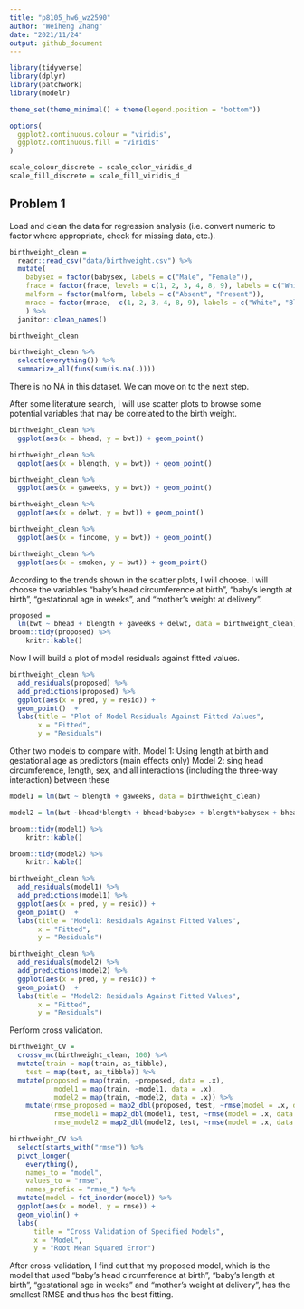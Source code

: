 ```yaml
---
title: "p8105_hw6_wz2590"
author: "Weiheng Zhang"
date: "2021/11/24"
output: github_document
---
```


```r
library(tidyverse)
library(dplyr)
library(patchwork)
library(modelr)

theme_set(theme_minimal() + theme(legend.position = "bottom"))

options(
  ggplot2.continuous.colour = "viridis",
  ggplot2.continuous.fill = "viridis"
)

scale_colour_discrete = scale_color_viridis_d
scale_fill_discrete = scale_fill_viridis_d
```


## Problem 1
Load and clean the data for regression analysis (i.e. convert numeric to factor where appropriate, check for missing data, etc.).
```r
birthweight_clean = 
  readr::read_csv("data/birthweight.csv") %>%
  mutate(
    babysex = factor(babysex, labels = c("Male", "Female")),
    frace = factor(frace, levels = c(1, 2, 3, 4, 8, 9), labels = c("White", "Black", "Asian"," Puerto Rican", "Other", "Unknown")),
    malform = factor(malform, labels = c("Absent", "Present")),
    mrace = factor(mrace,  c(1, 2, 3, 4, 8, 9), labels = c("White", "Black", "Asian"," Puerto Rican", "Other", "Unknown"))
    ) %>% 
  janitor::clean_names()

birthweight_clean

birthweight_clean %>% 
  select(everything()) %>% 
  summarize_all(funs(sum(is.na(.))))
```
There is no NA in this dataset. We can move on to the next step. 

After some literature search, I will use scatter plots to browse some potential variables that may be correlated to the birth weight.
```r
birthweight_clean %>% 
  ggplot(aes(x = bhead, y = bwt)) + geom_point()

birthweight_clean %>% 
  ggplot(aes(x = blength, y = bwt)) + geom_point()

birthweight_clean %>% 
  ggplot(aes(x = gaweeks, y = bwt)) + geom_point()

birthweight_clean %>% 
  ggplot(aes(x = delwt, y = bwt)) + geom_point()

birthweight_clean %>% 
  ggplot(aes(x = fincome, y = bwt)) + geom_point()

birthweight_clean %>% 
  ggplot(aes(x = smoken, y = bwt)) + geom_point()

```



According to the trends shown in the scatter plots, I will choose. I will choose the variables "baby’s head circumference at birth", "baby’s length at birth", "gestational age in weeks", and "mother's weight at delivery".
```r
proposed =
  lm(bwt ~ bhead + blength + gaweeks + delwt, data = birthweight_clean) 
broom::tidy(proposed) %>% 
    knitr::kable()
```


Now I will build a plot of model residuals against fitted values.

```r
birthweight_clean %>%
  add_residuals(proposed) %>%
  add_predictions(proposed) %>%
  ggplot(aes(x = pred, y = resid)) + 
  geom_point()  + 
  labs(title = "Plot of Model Residuals Against Fitted Values", 
       x = "Fitted", 
       y = "Residuals")
```


Other two models to compare with.
Model 1: Using length at birth and gestational age as predictors (main effects only)
Model 2: sing head circumference, length, sex, and all interactions (including the three-way interaction) between these
```r
model1 = lm(bwt ~ blength + gaweeks, data = birthweight_clean)

model2 = lm(bwt ~bhead*blength + bhead*babysex + blength*babysex + bhead*blength*babysex , data = birthweight_clean)

broom::tidy(model1) %>% 
    knitr::kable()

broom::tidy(model2) %>% 
    knitr::kable()
```

```r
birthweight_clean %>%
  add_residuals(model1) %>%
  add_predictions(model1) %>%
  ggplot(aes(x = pred, y = resid)) + 
  geom_point()  + 
  labs(title = "Model1: Residuals Against Fitted Values", 
       x = "Fitted", 
       y = "Residuals")

birthweight_clean %>%
  add_residuals(model2) %>%
  add_predictions(model2) %>%
  ggplot(aes(x = pred, y = resid)) + 
  geom_point()  + 
  labs(title = "Model2: Residuals Against Fitted Values", 
       x = "Fitted", 
       y = "Residuals")
```


Perform cross validation.
```r
birthweight_CV =
  crossv_mc(birthweight_clean, 100) %>% 
  mutate(train = map(train, as_tibble),
    test = map(test, as_tibble)) %>% 
  mutate(proposed = map(train, ~proposed, data = .x),
           model1 = map(train, ~model1, data = .x),
           model2 = map(train, ~model2, data = .x)) %>% 
    mutate(rmse_proposed = map2_dbl(proposed, test, ~rmse(model = .x, data = .y)),
           rmse_model1 = map2_dbl(model1, test, ~rmse(model = .x, data =.y)),
           rmse_model2 = map2_dbl(model2, test, ~rmse(model = .x, data = .y)))
```


```r
birthweight_CV %>% 
  select(starts_with("rmse")) %>% 
  pivot_longer(
    everything(),
    names_to = "model", 
    values_to = "rmse",
    names_prefix = "rmse_") %>% 
  mutate(model = fct_inorder(model)) %>% 
  ggplot(aes(x = model, y = rmse)) + 
  geom_violin() +
  labs(
      title = "Cross Validation of Specified Models",
      x = "Model",
      y = "Root Mean Squared Error")
```

After cross-validation, I find out that my proposed model, which is the model that used "baby’s head circumference at birth", "baby’s length at birth", "gestational age in weeks" and "mother's weight at delivery", has the smallest RMSE and thus has the best fitting.









